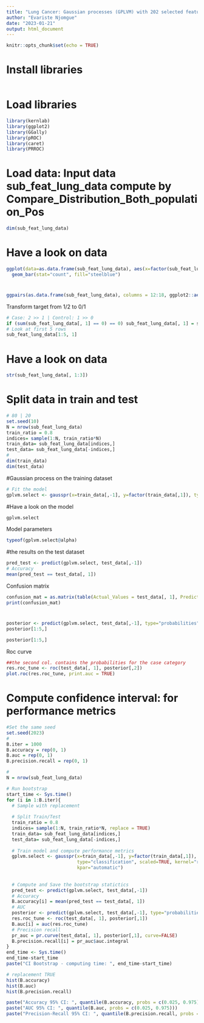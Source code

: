 ---
title: "Lung Cancer: Gaussian processes (GPLVM) with 202 selected features by distribution compraison"
author: "Evariste Njomgue"
date: "2023-01-21"
output: html_document
---

```{r setup, include=FALSE}
knitr::opts_chunk$set(echo = TRUE)
```

# Install libraries
```{r eval=FALSE, include=FALSE}

```



# Load libraries
```{r}
library(kernlab)
library(ggplot2)
library(GGally)
library(pROC)
library(caret)
library(PRROC)
```

# Load data: Input data sub_feat_lung_data compute by Compare_Distribution_Both_population_Pos
```{r}
dim(sub_feat_lung_data)
```


# Have a look on data
```{r}
ggplot(data=as.data.frame(sub_feat_lung_data), aes(x=factor(sub_feat_lung_data[,1]))) +
  geom_bar(stat="count", fill="steelblue")
```

# 
```{r}
ggpairs(as.data.frame(sub_feat_lung_data), columns = 12:18, ggplot2::aes(colour=as.character(sub_feat_lung_data[, 1]))) + theme_bw()
```


Transform target from 1/2 to 0/1
```{r}
# Case: 2 >> 1 | Control: 1 >> 0
if (sum(sub_feat_lung_data[, 1] == 0) == 0) sub_feat_lung_data[, 1] = sub_feat_lung_data[, 1] - 1
# Look at first 5 rows
sub_feat_lung_data[1:5, 1]
```


# Have a look on data
```{r}
str(sub_feat_lung_data[, 1:3])
```

# Split data in train and test
```{r}
# 80 | 20
set.seed(10)
N = nrow(sub_feat_lung_data)
train_ratio = 0.8
indices= sample(1:N, train_ratio*N)
train_data= sub_feat_lung_data[indices,]
test_data= sub_feat_lung_data[-indices,]
#
dim(train_data)
dim(test_data)
```

#Gaussian process on the training dataset
```{r}
# Fit the model
gplvm.select <- gausspr(x=train_data[,-1], y=factor(train_data[,1]), type="classification", scaled=TRUE, kernel="rbfdot", kpar="automatic")
```

#Have a look on the model
```{r}
gplvm.select
```

Model parameters
```{r}
typeof(gplvm.select@alpha)
```


#the results on the test dataset
```{r}
pred_test <- predict(gplvm.select, test_data[,-1])
# Accuracy
mean(pred_test == test_data[, 1])
```


Confusion matrix
```{r}
confusion_mat = as.matrix(table(Actual_Values = test_data[, 1], Predicted_Values = pred_test))
print(confusion_mat)
```

#
```{r}
posterior <- predict(gplvm.select, test_data[,-1], type="probabilities")
posterior[1:5,]
```

```{r}
posterior[1:5,]
```



Roc curve 
```{r}
##the second col. contains the probabilities for the case category
res.roc_tune <- roc(test_data[, 1], posterior[,2])
plot.roc(res.roc_tune, print.auc = TRUE)
```

# Compute confidence interval: for performance metrics
```{r}
#Set the same seed
set.seed(2023)
#
B.iter = 1000
B.accuracy = rep(0, 1)
B.auc = rep(0, 1)
B.precision.recall = rep(0, 1)

#
N = nrow(sub_feat_lung_data)

# Run bootstrap
start_time <- Sys.time()
for (i in 1:B.iter){
  # Sample with replacement
  
  # Split Train/Test
  train_ratio = 0.8
  indices= sample(1:N, train_ratio*N, replace = TRUE)
  train_data= sub_feat_lung_data[indices,]
  test_data= sub_feat_lung_data[-indices,]
  
  # Train model and compute performance metrics
  gplvm.select <- gausspr(x=train_data[,-1], y=factor(train_data[,1]),
                          type="classification", scaled=TRUE, kernel="rbfdot",
                          kpar="automatic")
  
  
  # Compute and Save the bootstrap statictics
  pred_test <- predict(gplvm.select, test_data[,-1])
  # Accuracy
  B.accuracy[i] = mean(pred_test == test_data[, 1])
  # AUC
  posterior <- predict(gplvm.select, test_data[,-1], type="probabilities")
  res.roc_tune <- roc(test_data[, 1], posterior[,1])
  B.auc[i] = auc(res.roc_tune)
  # Precision recall
  pr_auc = pr.curve(test_data[, 1], posterior[,1], curve=FALSE)
  B.precision.recall[i] = pr_auc$auc.integral
}
end_time <- Sys.time()
end_time-start_time
paste("CI Bootstrap - computing time: ", end_time-start_time)
```

```{r}
# replacement TRUE
hist(B.accuracy)
hist(B.auc)
hist(B.precision.recall)
```

```{r}
paste("Accuracy 95% CI: ", quantile(B.accuracy, probs = c(0.025, 0.975)))
paste("AUC 95% CI: ", quantile(B.auc, probs = c(0.025, 0.975)))
paste("Precision-Recall 95% CI: ", quantile(B.precision.recall, probs = c(0.025, 0.975)))
```

